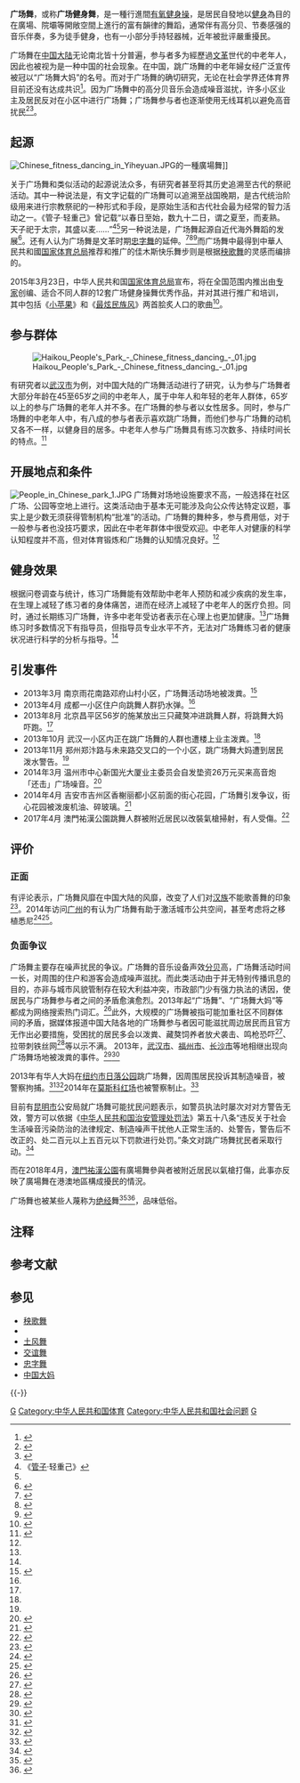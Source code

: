 {{NoteTA
|1=zh-tw:網路搜尋;zh-hk:網絡搜尋;zh-cn:网络搜索;}}
{{Infobox sport
|image      = Chinese fitness dancing in Haikou People's Park.ogv
|imagesize  = 300
|caption    = 海口人民公園广场舞裡的廣場舞
|union      = 
|nickname   = 广场健身舞
|first      = 古代的祭祀活动
|registered =
|clubs      =
|contact    = 
|team       = 
|mgender    = 不限
|category   = 
|ball       = [[高音喇叭|高音喇叭]]、无线耳机
|olympic    = 
}}
'''广场舞'''，或称'''广场健身舞'''，是一種行進間[[有氧健身操|有氧健身操]]，是居民自發地以[[健身|健身]]為目的在廣場、院壩等開敞空間上進行的富有韻律的舞蹈，通常伴有高分贝、节奏感强的音乐伴奏，多为徒手健身，也有一小部分手持轻器械，近年被批评嚴重擾民。

广场舞在[[中国大陆|中国大陆]]无论南北皆十分普遍，参与者多为經歷過[[文革|文革]]世代的中老年人，因此也被视为是一种中国的社会现象。在中国，跳广场舞的中老年婦女经广泛宣传被冠以“广场舞大妈”的名号。而对于广场舞的确切研究，无论在社会学界还体育界目前还没有达成共识<ref name="广场健身舞研究现状综述与趋势展望">{{cite journal | title=广场健身舞研究现状综述与趋势展望 | author=牟顶红 | journal=科技风 |date=2010年12月}}</ref>。因为广场舞中的高分贝音乐会造成噪音滋扰，许多小区业主及居民反对在小区中进行广场舞；广场舞参与者也逐渐使用无线耳机以避免高音扰民<ref>{{Cite web |url=http://news.qq.com/a/20141122/006081.htm |title=郑州大妈戴耳机跳广场舞 网友：场景诡异(图) |accessdate=2016-02-01 |archive-date=2016-02-08 |archive-url=https://web.archive.org/web/20160208050800/http://news.qq.com/a/20141122/006081.htm |dead-url=no }}</ref><ref>{{Cite web |url=http://www.qianhuaweb.com/2015/0910/2941266.shtml?edjn8 |title=大妈戴耳机跳广场舞 小细节折射“爱”的大情怀 |access-date=2016-02-01 |archive-date=2017-01-11 |archive-url=https://web.archive.org/web/20170111083157/http://www.qianhuaweb.com/2015/0910/2941266.shtml?edjn8 |dead-url=no }}</ref>。

== 起源 ==
[[File:Chinese_fitness_dancing_in_Yiheyuan.JPG|thumb]]的一種廣場舞]]

关于广场舞和类似活动的起源说法众多，有研究者甚至将其历史追溯至古代的祭祀活动。其中一种说法是，有文字记载的广场舞可以追溯至战国晚期，是古代统治阶级用来进行宗教祭祀的一种形式和手段，是原始生活和古代社会最为经常的智力活动之一。《管子·轻重己》曾记载“以春日至始，数九十二日，谓之夏至，而麦熟。天子祀于太宗，其盛以麦……”<ref>《[[管子|管子]]·轻重己》</ref><ref name="广场健身舞研究现状综述与趋势展望" />另一种说法是，广场舞起源自近代海外舞蹈的发展<ref>{{cite web | url=http://news.163.com/13/1010/02/9APSQOH700014Q4P.html | title=能阻挡广场舞的也许只剩下台风了 | publisher=青年时报 | accessdate=2013-10-11 | archive-url=https://web.archive.org/web/20140113055838/http://news.163.com/13/1010/02/9APSQOH700014Q4P.html | archive-date=2014-01-13 | dead-url=yes }}</ref>。还有人认为广场舞是文革时期[[忠字舞|忠字舞]]的延伸。<ref>{{cite web |title=网上流传的许多忠字舞录像和照片都妖魔化了 |url=http://www.caogen.com/blog/infor_detail.aspx?ID=40&articleId=67408 |accessdate=2018-09-10 |archive-date=2018-09-10 |archive-url=https://web.archive.org/web/20180910164614/http://www.caogen.com/blog/infor_detail.aspx?ID=40&articleId=67408 |dead-url=no }}</ref><ref>{{cite web |title=从忠字舞到广场舞 |url=http://yuge.blog.caixin.com/archives/73227 |accessdate=2018-09-10 |archive-date=2018-09-10 |archive-url=https://web.archive.org/web/20180910164600/http://yuge.blog.caixin.com/archives/73227 |dead-url=no }}</ref><ref>{{cite web |title=从忠字舞到广场舞，宿命式的舞者们 |url=http://gy.qq.com/original/guyu_report/report158.html |access-date=2018-09-10 |archive-url=https://web.archive.org/web/20180910131400/http://gy.qq.com/original/guyu_report/report158.html |archive-date=2018-09-10 |dead-url=yes }}</ref>而广场舞中最得到中華人民共和國[[国家体育总局|国家体育总局]]推荐和推广的佳木斯快乐舞步则是根据[[秧歌舞|秧歌舞]]的灵感而编排的。

2015年3月23日，中华人民共和国[[国家体育总局|国家体育总局]]宣布，将在全国范围内推出由[[专家|专家]]创编、适合不同人群的12套广场健身操舞优秀作品，并对其进行推广和培训，其中包括《[[小苹果_(歌曲)|小苹果]]》和《[[最炫民族风|最炫民族风]]》两首脍炙人口的歌曲<ref>{{cite web | url=http://tech.gmw.cn/newspaper/2015-03/26/content_105447690.htm | title=12套广场舞推向全国 | publisher=光明网 | accessdate=2015-03-26 | archive-date=2015-04-02 | archive-url=https://web.archive.org/web/20150402132234/http://tech.gmw.cn/newspaper/2015-03/26/content_105447690.htm | dead-url=no }}</ref>。

== 参与群体 ==
[[File:Haikou_People's_Park_-_Chinese_fitness_dancing_-_01.jpg|thumb]]

有研究者以[[武汉市|武汉市]]为例，对中国大陆的广场舞活动进行了研究，认为参与广场舞者大部分年龄在45至65岁之间的中老年人，属于中年人和年轻的老年人群体，65岁以上的参与广场舞的老年人并不多。在广场舞的参与者以女性居多。同时，参与广场舞的中老年人中，有八成的参与者表示喜欢跳广场舞，而他们参与广场舞的动机又各不一样，以健身目的居多。中老年人参与广场舞具有练习次数多、持续时间长的特点。<ref name="武汉市主城区中老年人广场舞开展现状调查与分析研究">{{cite journal | title=武汉市主城区中老年人广场舞开展现状调查与分析研究 | author=代敏 | journal=华中师范大学硕士毕业论文 | year=2011}}</ref>

== 开展地点和条件 ==
[[File:People_in_Chinese_park_1.JPG|thumb]]
广场舞对场地设施要求不高，一般选择在社区广场、公园等空地上进行。这类活动由于基本无可能涉及向公众传达特定议题，事实上是少数无须获得管制机构“批准”的活动。广场舞的舞种多，参与费用低，对于一般参与者也没技巧要求，因此在中老年群体中很受欢迎。中老年人对健康的科学认知程度并不高，但对体育锻炼和广场舞的认知情况良好。<ref name="武汉市主城区中老年人广场舞开展现状调查与分析研究" />

== 健身效果 ==
根据问卷调查与统计，练习广场舞能有效帮助中老年人预防和减少疾病的发生率，在生理上减轻了练习者的身体痛苦，进而在经济上减轻了中老年人的医疗负担。同时，通过长期练习广场舞，许多中老年受访者表示在心理上也更加健康。<ref name="武汉市主城区中老年人广场舞开展现状调查与分析研究" />广场舞练习时多数情况下有指导员，但指导员专业水平不齐，无法对广场舞练习者的健康状况进行科学的分析与指导。<ref name="武汉市主城区中老年人广场舞开展现状调查与分析研究" />

==引发事件==
*2013年3月  南京雨花南路邓府山村小区，广场舞活动场地被泼粪。<ref name="盘点大妈跳广场舞烦心事泼水泼粪泼油漆">{{cite web |author=袁勃 |title=盘点大妈跳广场舞烦心事：泼水泼粪泼油漆 |url=http://society.people.com.cn/n/2014/0427/c1008-24946733.html |website=人民网 |publisher=华西都市报 |accessdate=2020-07-15 |archive-date=2020-07-15 |archive-url=https://web.archive.org/web/20200715190619/http://society.people.com.cn/n/2014/0427/c1008-24946733.html |dead-url=no }}</ref>
*2013年4月  成都一小区住户向跳舞人群扔水弹。<ref name="盘点大妈跳广场舞烦心事泼水泼粪泼油漆"/>
*2013年8月  北京昌平区56岁的施某放出三只藏獒冲进跳舞人群，将跳舞大妈吓跑。<ref name="盘点大妈跳广场舞烦心事泼水泼粪泼油漆"/>
*2013年10月 武汉一小区内正在跳广场舞的人群也遭楼上业主泼粪。<ref name="盘点大妈跳广场舞烦心事泼水泼粪泼油漆"/>
*2013年11月 郑州郑汴路与未来路交叉口的一个小区，跳广场舞大妈遭到居民泼水警告。<ref name="盘点大妈跳广场舞烦心事泼水泼粪泼油漆"/>
*2014年3月  温州市中心新国光大厦业主委员会自发垫资26万元买来高音炮「还击」广场噪音。<ref>{{cite news |author=吕进科 谢树华 |title=温州600住户花了26万元买高音炮还击广场舞音乐 |url=https://hzdaily.hangzhou.com.cn/dskb/html/2014-03/31/content_1701087.htm |accessdate=2020-07-15 |publisher=都市快报 |issue=5561 |date=2014-03-31 |pages=B16 |archive-date=2020-07-17 |archive-url=https://web.archive.org/web/20200717092555/https://hzdaily.hangzhou.com.cn/dskb/html/2014-03/31/content_1701087.htm |dead-url=no }}</ref>
*2014年4月  吉安市吉州区香榭丽都小区前面的街心花园，广场舞引发争议，街心花园被泼废机油、碎玻璃。<ref>{{cite web |author=徐黎明 |title=广场舞噪音扰民 吉安一街心花园被泼机油扔玻璃限时限噪 |url=http://jxja.jxnews.com.cn/system/2014/04/23/013058375.shtml |website=大江网 |accessdate=2020-07-15 |archive-date=2020-07-15 |archive-url=https://web.archive.org/web/20200715154726/http://jxja.jxnews.com.cn/system/2014/04/23/013058375.shtml |dead-url=no }}</ref>
*2017年4月  澳門祐漢公園跳舞人群被附近居民以改裝氣槍掃射，有人受傷。<ref>{{cite web |title=公園扭秧跳舞 兩婦身中鉛彈 警追緝「廣場大媽殺手」 |url=https://www.exmoo.com/article/60145.html |website=澳門力報 |accessdate=2020-07-15 |archive-date=2020-07-15 |archive-url=https://web.archive.org/web/20200715160925/https://www.exmoo.com/article/60145.html |dead-url=no }}</ref>

== 评价 ==
=== 正面 ===
有评论表示，广场舞风靡在中国大陆的风靡，改变了人们对[[汉族|汉族]]不能歌善舞的印象<ref>{{cite news |author=熊慕零 |title=广场舞为什么这么火 |url=http://paper.people.com.cn/rmrbhwb/html/2014-11/28/content_1503998.htm |accessdate=2014-11-28 |newspaper=[[人民日报|人民日报]]海外版 |date=2014-11-28 |archive-url=https://web.archive.org/web/20141206002407/http://paper.people.com.cn/rmrbhwb/html/2014-11/28/content_1503998.htm |archive-date=2014-12-06 |dead-url=yes }}</ref>。2014年访问[[广州|广州]]的{{tsl|en|Lord Mayor of Sydney|悉尼市市长阁下}}有认为广场舞有助于激活城市公共空间，甚至考虑将之移植悉尼<ref>{{Cite web |url=http://www.guancha.cn/society/2014_05_26_232748.shtml |title=悉尼市长访问广州 称悉尼要引广场舞入社区 |accessdate=2014-05-27 |archive-date=2014-07-13 |archive-url=https://web.archive.org/web/20140713071801/http://www.guancha.cn/society/2014_05_26_232748.shtml |dead-url=no }}</ref><ref>{{Cite news |url=https://sh.qq.com/a/20140717/058104.htm?ADUIN=429383389&ADSESSION=1405599866&ADTAG=CLIENT.QQ.5329_.0&ADPUBNO=26349 |title=超七成市民支持广场舞 中心城区“最反感”_大申网_腾讯网 |accessdate=2019-08-14 |archive-date=2019-08-14 |archive-url=https://web.archive.org/web/20190814054623/https://sh.qq.com/a/20140717/058104.htm?ADUIN=429383389&ADSESSION=1405599866&ADTAG=CLIENT.QQ.5329_.0&ADPUBNO=26349 |dead-url=no }}</ref>。

=== 负面争议 ===
广场舞主要存在噪声扰民的争议。广场舞的音乐设备声效[[分贝|分贝]]高，广场舞活动时间一长，对周围的住户和游客会造成噪声滋扰{{efn|1=有编友留言认为解决方法可以叫舞者用wifi耳塞接收音乐，认为花费不大比较合适。}}。而此类活动由于并无特别传播讯息的目的，亦非与城市风貌管制存在较大利益冲突，市政部门少有强力执法的诱因，使居民与广场舞参与者之间的矛盾愈演愈烈。2013年起“广场舞”、“广场舞大妈”等都成为网络搜索热门词汇。<ref>{{cite web |url=http://henan.sina.com.cn/news/s/2014-01-20/0735-122630.html |title=广场舞成市民噩梦 泼粪鸣枪放藏獒奇招频出 |accessdate=2014-02-17 |archive-date=2014-02-22 |archive-url=https://web.archive.org/web/20140222132113/http://henan.sina.com.cn/news/s/2014-01-20/0735-122630.html |dead-url=no }}</ref>此外，大规模的广场舞被指可能加重社区不同群体间的矛盾，据媒体报道中国大陆各地的广场舞参与者因可能滋扰周边居民而且官方无作出必要措施，受困扰的居民多会以泼粪、藏獒饲养者放犬袭击、鸣枪恐吓<ref>{{cite web |url=http://www.gywb.cn/content/2014-01/22/content_403607_all.htm |title=广场舞影响社会稳定 中国大妈多次遭泼粪藏獒鸣枪恐吓 |accessdate=2014-02-18 |archive-date=2014-02-21 |archive-url=https://web.archive.org/web/20140221221544/http://www.gywb.cn/content/2014-01/22/content_403607_all.htm |dead-url=no }}</ref>、拉带刺铁丝网<ref>{{Cite web |url=http://news.sina.com.cn/s/2014-05-26/035930229927.shtml |title=物业拉带刺铁丝网阻广场舞 大妈剪断铁丝重新跳 |accessdate=2014-05-26 |archive-date=2014-05-27 |archive-url=https://web.archive.org/web/20140527220220/http://news.sina.com.cn/s/2014-05-26/035930229927.shtml |dead-url=no }}</ref>等以示不满。
2013年，[[武汉市|武汉市]]、[[福州市|福州市]]、[[长沙市|长沙市]]等地相继出现向广场舞场地被泼粪的事件。<ref>{{cite web |url=http://www.chinanews.com/sh/2013/12-03/5574363.shtml |title=经常在福州三县洲大桥下空地跳广场舞的老人们发现 |accessdate=2014-02-18 |archive-date=2014-02-22 |archive-url=https://web.archive.org/web/20140222031708/http://www.chinanews.com/sh/2013/12-03/5574363.shtml |dead-url=no }}</ref><ref>{{cite web |url=http://news.ifeng.com/society/2/detail_2013_11/12/31163013_0.shtml |title=长沙一小区广场舞大妈频遭业主反对：曾被泼粪3次 |accessdate=2014-02-18 |archive-date=2014-01-09 |archive-url=https://web.archive.org/web/20140109090741/http://news.ifeng.com/society/2/detail_2013_11/12/31163013_0.shtml |dead-url=no }}</ref>

2013年有华人大妈在[[纽约市|纽约市]][[日落公园|日落公园]]跳广场舞，因周围居民投诉其制造噪音，被警察拘捕。<ref name="中国“广场舞大妈”在纽约因“扰民”两次被铐">{{cite web | url=http://www.chinanews.com/fz/2013/08-09/5142830.shtml | title=中国“广场舞大妈”在纽约因“扰民”两次被铐 | accessdate=2014-03-03 | archive-date=2013-09-02 | archive-url=https://web.archive.org/web/20130902080231/http://www.chinanews.com/fz/2013/08-09/5142830.shtml | dead-url=no }}</ref><ref name="华裔新移民不断融入 广场舞扰民越演愈烈">{{cite web |url=http://topic.uschinapress.com/damabk/ |title=华裔新移民不断融入 广场舞扰民越演愈烈 |accessdate=2014-03-03 |archive-url=https://web.archive.org/web/20131212132740/http://topic.uschinapress.com/damabk/ |archive-date=2013-12-12 |dead-url=yes }}</ref>2014年在[[莫斯科|莫斯科]][[红场|红场]]也被警察制止。<ref>{{Cite web |url=http://www.guancha.cn/europe/2014_06_16_238027.shtml |title=中国大妈“远征”莫斯科红场跳广场舞 引来警察 |accessdate=2014-06-16 |archive-date=2014-06-20 |archive-url=https://web.archive.org/web/20140620052544/http://www.guancha.cn/europe/2014_06_16_238027.shtml |dead-url=no }}</ref>

目前有[[昆明市|昆明市]]公安局就广场舞可能扰民问题表示，如警员执法时屡次对对方警告无效，警方可以依据《[[:s:中华人民共和国治安管理处罚法|中华人民共和国治安管理处罚法]]》第五十八条“违反关于社会生活噪音污染防治的法律规定、制造噪声干扰他人正常生活的、处警告，警告后不改正的、处二百元以上五百元以下罚款进行处罚。”条文对跳广场舞扰民者采取行动。<ref>{{cite web |url = http://news.ifeng.com/society/1/detail_2014_02/15/33835570_0.shtml |title = 昆明：跳广场舞扰民最高可罚500元 |accessdate = 2014-02-17 |language = zh-hans |archive-date = 2014-02-16 |archive-url = https://web.archive.org/web/20140216222608/http://news.ifeng.com/society/1/detail_2014_02/15/33835570_0.shtml |dead-url = no }}</ref>

而在2018年4月，[[澳門|澳門]][[祐漢公園|祐漢公園]]有廣場舞參與者被附近居民以氣槍打傷，此事亦反映了廣場舞在港澳地區構成擾民的情況。{{citation needed}}

广场舞也被某些人蔑称为[[绝经|绝经]]舞<ref>{{cite web|author=赵妍|title=广场舞，一场集体主义怀旧|url=http://www.21ccom.net/articles/zgyj/gqmq/article_2013120496470.html|website=[[共识网|共识网]]|publisher=时代周报|accessdate=2015-06-01|language=zh-hans|date=2013-12-04|archiveurl=https://web.archive.org/web/20140213171453/http://www.21ccom.net/articles/zgyj/gqmq/article_2013120496470.html|archivedate=2014-02-13|deadurl=yes}}</ref><ref>{{cite news |author=陈翔 |title=咋办？你的骨骼 我的耳朵 |url=http://gzdaily.dayoo.com/html/2014-06/30/content_2674537.htm |accessdate=2015-06-01 |newspaper=《[[广州日报|广州日报]]》 |publisher=大洋新闻 |date=2014-06-30 |location=广州 |page=A14 |language=zh-hans |archiveurl=https://web.archive.org/web/20140630074120/http://gzdaily.dayoo.com/html/2014-06/30/content_2674537.htm |archivedate=2014-06-30 |dead-url=no }}</ref>，品味低俗。

== 注释 ==
{{notelist|iger=}}

== 参考文献 ==
{{Reflist|2}}

== 参见 ==
{{commons|Category:Guangchangwu}}
{{Portal box|中华人民共和国}}
* [[秧歌舞|秧歌舞]]
* {{link-en|集體舞|Group dance}}
* [[土风舞|土风舞]]
* [[交谊舞|交谊舞]]
* [[忠字舞|忠字舞]]
* [[中国大妈|中国大妈]]

{{-}}
{{Heilongjiang topics}}

[[Category:中國舞蹈|G]]
[[Category:中华人民共和国体育|Category:中华人民共和国体育]]
[[Category:中华人民共和国社会问题|Category:中华人民共和国社会问题]]
[[Category:街头文化|G]]